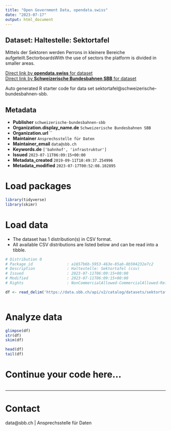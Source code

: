 ```yaml
---
title: "Open Government Data, opendata.swiss"
date: "2023-07-17"
output: html_document
---
```


## Dataset: Haltestelle: Sektortafel

Mittels der Sektoren werden Perrons in kleinere Bereiche aufgeteilt.SectorboardsWith the use of sectors the platform is divided in smaller areas.

[Direct link by **opendata.swiss** for dataset](https://opendata.swiss/de/dataset/haltestelle-sektortafel1)<br>
[Direct link by **Schweizerische Bundesbahnen SBB** for dataset](https://data.sbb.ch/explore/dataset/sektortafel/)

Auto generated R starter code for data set sektortafel@schweizerische-bundesbahnen-sbb.

## Metadata

- **Publisher** `schweizerische-bundesbahnen-sbb`
- **Organization.display_name.de** `Schweizerische Bundesbahnen SBB`
- **Organization.url** ``
- **Maintainer** `Ansprechsstelle für Daten`
- **Maintainer_email** `data@sbb.ch`
- **Keywords.de** `['bahnhof', 'infrastruktur']`
- **Issued** `2023-07-11T06:09:15+00:00`
- **Metadata_created** `2019-09-11T10:49:37.254996`
- **Metadata_modified** `2023-07-17T00:52:08.102895`


# Load packages

```r

library(tidyverse)
library(skimr)

```

# Load data

-   The dataset has 1 distribution(s) in CSV format.
-   All available CSV distributions are listed below and can be read into a tibble.

```r

# Distribution 0
# Package_id               : a1657b6b-5953-463e-85ab-8b504232e7c2
# Description              : Haltestelle: Sektortafel (csv)
# Issued                   : 2023-07-11T06:09:15+00:00
# Modified                 : 2023-07-11T06:09:15+00:00
# Rights                   : NonCommercialAllowed-CommercialAllowed-ReferenceRequired

df <- read_delim('https://data.sbb.ch/api/v2/catalog/datasets/sektortafel/exports/csv')



```

# Analyze data

```r

glimpse(df)
str(df)
skim(df)

head(df)
tail(df)

```

# Continue your code here...

```r

```

------------------------------------------------------------------------

# Contact

data@sbb.ch | Ansprechsstelle für Daten
